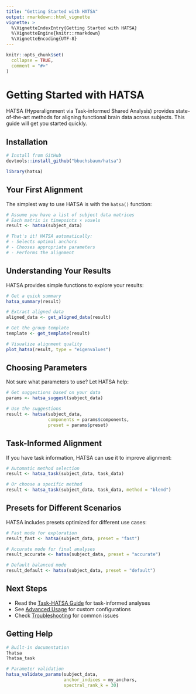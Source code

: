```yaml
---
title: "Getting Started with HATSA"
output: rmarkdown::html_vignette
vignette: >
  %\VignetteIndexEntry{Getting Started with HATSA}
  %\VignetteEngine{knitr::rmarkdown}
  %\VignetteEncoding{UTF-8}
---
```


```r
knitr::opts_chunk$set(
  collapse = TRUE,
  comment = "#>"
)
```

# Getting Started with HATSA

HATSA (Hyperalignment via Task-informed Shared Analysis) provides state-of-the-art methods for aligning functional brain data across subjects. This guide will get you started quickly.

## Installation

```r
# Install from GitHub
devtools::install_github("bbuchsbaum/hatsa")
```

```r
library(hatsa)
```

## Your First Alignment

The simplest way to use HATSA is with the `hatsa()` function:

```r
# Assume you have a list of subject data matrices
# Each matrix is timepoints × voxels
result <- hatsa(subject_data)

# That's it! HATSA automatically:
# - Selects optimal anchors
# - Chooses appropriate parameters
# - Performs the alignment
```

## Understanding Your Results

HATSA provides simple functions to explore your results:

```r
# Get a quick summary
hatsa_summary(result)

# Extract aligned data
aligned_data <- get_aligned_data(result)

# Get the group template
template <- get_template(result)

# Visualize alignment quality
plot_hatsa(result, type = "eigenvalues")
```

## Choosing Parameters

Not sure what parameters to use? Let HATSA help:

```r
# Get suggestions based on your data
params <- hatsa_suggest(subject_data)

# Use the suggestions
result <- hatsa(subject_data, 
                components = params$components,
                preset = params$preset)
```

## Task-Informed Alignment

If you have task information, HATSA can use it to improve alignment:

```r
# Automatic method selection
result <- hatsa_task(subject_data, task_data)

# Or choose a specific method
result <- hatsa_task(subject_data, task_data, method = "blend")
```

## Presets for Different Scenarios

HATSA includes presets optimized for different use cases:

```r
# Fast mode for exploration
result_fast <- hatsa(subject_data, preset = "fast")

# Accurate mode for final analyses  
result_accurate <- hatsa(subject_data, preset = "accurate")

# Default balanced mode
result_default <- hatsa(subject_data, preset = "default")
```

## Next Steps

- Read the [Task-HATSA Guide](task-hatsa-guide.html) for task-informed analyses
- See [Advanced Usage](advanced-usage.html) for custom configurations
- Check [Troubleshooting](troubleshooting.html) for common issues

## Getting Help

```r
# Built-in documentation
?hatsa
?hatsa_task

# Parameter validation
hatsa_validate_params(subject_data, 
                      anchor_indices = my_anchors,
                      spectral_rank_k = 30)
```